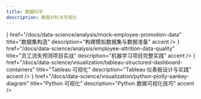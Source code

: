 ```yaml
---
title: 数据科学
description: 数据分析与可视化
---
```



<Cards>
  <Card
    icon={<Database strokeWidth={2} />}
    href="/docs/data-science/analysis/mock-employee-promotion-data"
    title="数据集构造"
    description="构建模拟数据集与数据准备"
    accent
  />
  <Card
    icon={<Rocket strokeWidth={2} />}
    href="/docs/data-science/analysis/employee-attrition-data-quality"
    title="员工流失预测项目实战"
    description="机器学习项目完整实践"
    accent
  />
  <Card
    icon={<PieChart strokeWidth={2} />}
    href="/docs/data-science/visualization/tableau-structured-dashboard-containers"
    title="Tableau 可视化"
    description="Tableau 仪表板设计与实践"
    accent
  />
  <Card
    icon={<LineChart strokeWidth={2} />}
    href="/docs/data-science/visualization/python-plotly-sankey-diagram"
    title="Python 可视化"
    description="Python 数据可视化技巧"
    accent
  />
</Cards>

